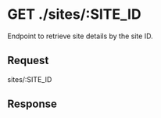 
# GET ./sites/:SITE_ID

Endpoint to retrieve site details by the site ID.

## Request

<BaseUrlPath>sites/:SITE_ID</BaseUrlPath>

<RequestParamTable route>

<RequestParamRow
parameter="SITE_ID"
required
description="The site identifier."
/>

</RequestParamTable>

## Response

<ResponseParamTable>

<SiteParamRows />

</ResponseParamTable>
